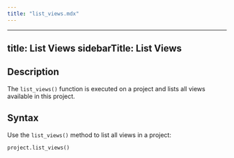 ```yaml
---
title: "list_views.mdx"
---
```


---
title: List Views
sidebarTitle: List Views
---

## Description

The `list_views()` function is executed on a project and lists all views available in this project.

## Syntax

Use the `list_views()` method to list all views in a project:

```python
project.list_views()
```
